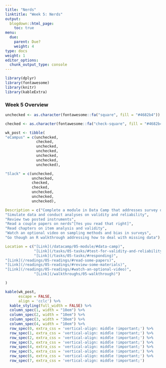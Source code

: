 ```yaml
---
title: "Nerds"
linktitle: "Week 5: Nerds"
output:
  blogdown::html_page:
    toc: true
menu:
  due:
    parent: Due?
    weight: 4
type: docs
weight: 1
editor_options: 
  chunk_output_type: console
---
```


```r
library(dplyr)
library(fontawesome)
library(knitr)
library(kableExtra)
```

### Week 5 Overview

```r
unchecked <- as.character(fontawesome::fa("square", fill = "#4682b4"))

checked <- as.character(fontawesome::fa("check-square", fill = "#4682b4"))

wk_post <- tibble(
"eCampus" = c(unchecked,
              checked,
              unchecked,
              unchecked,
              unchecked,
              unchecked,
              unchecked),

"Slack" = c(unchecked,
            unchecked,
            checked,
            checked,
            unchecked,
            unchecked,
            unchecked),

Description = c("Complete a module in Data Camp that addresses survey design using R.",
"Simulate data and conduct analyses on validity and reliability",
"Review two posted instruments",
"Read a couple papers on nerds^[Yes you read that right]",
"Read chapters on item analysis and validity",
"Watch an optional video on sampling methods and bias in surveys",
"Go though an R walkthrough addressing how to deal with missing data"),

Location = c("[Link](/datacamp/05-module/#data-camp)",
             "[Link](/tasks/05-tasks/#test-for-validity-and-reliability)",
             "[Link](/tasks/05-tasks/#responding)",
"[Link](/readings/05-readings/#read-some-papers)",
"[Link](/readings/05-readings/#review-some-materials)",
"[Link](/readings/05-readings/#watch-an-optional-video)",
             "[Link](/walkthroughs/05-walkthrough)")

)
```

```r
kable(wk_post, 
      escape = FALSE,
      align = 'cclc') %>% 
  kable_styling(full_width = FALSE) %>%
  column_spec(1, width = "10em") %>%
  column_spec(2, width = "10em") %>%
  column_spec(3, width = "30em") %>%
  column_spec(4, width = "10em") %>%
  row_spec(0, extra_css = 'vertical-align: middle !important;') %>%
  row_spec(1, extra_css = 'vertical-align: middle !important;') %>%
  row_spec(2, extra_css = 'vertical-align: middle !important;') %>%
  row_spec(3, extra_css = 'vertical-align: middle !important;') %>%
  row_spec(4, extra_css = 'vertical-align: middle !important;') %>%
  row_spec(5, extra_css = 'vertical-align: middle !important;') %>%
  row_spec(6, extra_css = 'vertical-align: middle !important;') %>%
  row_spec(7, extra_css = 'vertical-align: middle !important;') 
```
